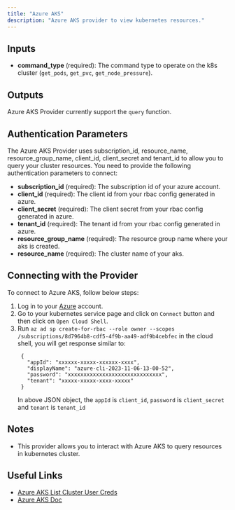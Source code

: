 ```yaml
---
title: "Azure AKS"
description: "Azure AKS provider to view kubernetes resources."
---
```


## Inputs

- **command_type** (required): The command type to operate on the k8s cluster (`get_pods`, `get_pvc`, `get_node_pressure`).

## Outputs

Azure AKS Provider currently support the `query` function.

## Authentication Parameters

The Azure AKS Provider uses subscription_id, resource_name, resource_group_name, client_id, client_secret and tenant_id to allow you to query your cluster resources. You need to provide the following authentication parameters to connect:

- **subscription_id** (required): The subscription id of your azure account.
- **client_id** (required): The client id from your rbac config generated in azure.
- **client_secret** (required): The client secret from your rbac config generated in azure.
- **tenant_id** (required): The tenant id from your rbac config generated in azure.
- **resource_group_name** (required): The resource group name where your aks is created.
- **resource_name** (required): The cluster name of your aks.

## Connecting with the Provider

To connect to Azure AKS, follow below steps:

1. Log in to your [Azure](https://azure.microsoft.com/) account.
2. Go to your kubernetes service page and click on `Connect` button and then click on `Open Cloud Shell`.
3. Run `az ad sp create-for-rbac --role owner --scopes /subscriptions/8d7964b8-cdf5-4f9b-aa49-adf9b4cebfec` in the cloud shell, you will get response similar to:
   ```
    {
      "appId": "xxxxxx-xxxxx-xxxxxx-xxxx",
      "displayName": "azure-cli-2023-11-06-13-00-52",
      "password": "xxxxxxxxxxxxxxxxxxxxxxxxxxxxxx",
      "tenant": "xxxxx-xxxxx-xxxx-xxxxx"
    }
   ```
   In above JSON object, the `appId` is `client_id`, `password` is `client_secret` and `tenant` is `tenant_id`

## Notes

- This provider allows you to interact with Azure AKS to query resources in kubernetes cluster.

## Useful Links

- [Azure AKS List Cluster User Creds](https://learn.microsoft.com/en-us/rest/api/aks/managed-clusters/list-cluster-user-credentials?view=rest-aks-2023-08-01&tabs=HTTP)
- [Azure AKS Doc](https://learn.microsoft.com/en-us/azure/aks/)
